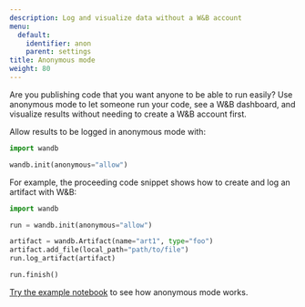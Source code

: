 ---
description: Log and visualize data without a W&B account
menu:
  default:
    identifier: anon
    parent: settings
title: Anonymous mode
weight: 80
---

Are you publishing code that you want anyone to be able to run easily? Use anonymous mode to let someone run your code, see a W&B dashboard, and visualize results without needing to create a W&B account first.

Allow results to be logged in anonymous mode with: 

```python
import wandb

wandb.init(anonymous="allow")
```

For example, the proceeding code snippet shows how to create and log an artifact with W&B:

```python
import wandb

run = wandb.init(anonymous="allow")

artifact = wandb.Artifact(name="art1", type="foo")
artifact.add_file(local_path="path/to/file")
run.log_artifact(artifact)

run.finish()
```

[Try the example notebook](https://colab.research.google.com/drive/1nQ3n8GD6pO-ySdLlQXgbz4wA3yXoSI7i) to see how anonymous mode works.